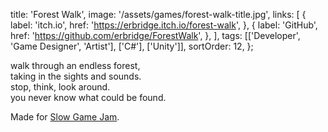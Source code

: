   title: 'Forest Walk',
  image: '/assets/games/forest-walk-title.jpg',
  links: [
    {
      label: 'itch.io',
      href: 'https://erbridge.itch.io/forest-walk',
    },
    {
      label: 'GitHub',
      href: 'https://github.com/erbridge/ForestWalk',
    },
  ],
  tags: [['Developer', 'Game Designer', 'Artist'], ['C#'], ['Unity']],
  sortOrder: 12,
};

<!-- prettier-ignore-start -->
walk through an endless forest,<br />
taking in the sights and sounds.<br />
stop, think, look around.<br />
you never know what could be found.
<!-- prettier-ignore-end -->

Made for [Slow Game Jam](https://itch.io/jam/slow-game-jam).
